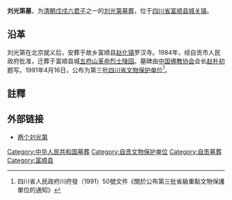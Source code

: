 {{msg:四川省文物保護單位
|名稱 = 劉光第墓
|編號 = 19
|圖片 = 
|級別 = S3
|分類 = 
|時代 = 1898年
|地点 = [[四川省|四川省]][[富順縣|富順縣]]城關鎮
|坐標 =
|登錄 = 1991年4月16日
}}

'''刘光第墓'''，为[[清朝|清朝]][[戊戌六君子|戊戌六君子]]之一的[[刘光第|刘光第]][[墓葬|墓葬]]，位于[[四川省|四川省]][[富顺县|富顺县]][[城关镇|城关镇]]。

==沿革==
刘光第在北京就义后，安葬于故乡富顺县[[赵化镇|赵化镇]]罗汉寺。1984年，经自贡市人民政府批准，迁葬于富顺县城[[五府山革命烈士陵园|五府山革命烈士陵园]]。墓碑由[[中国佛教协会|中国佛教协会]]会长[[趙樸初|赵朴初]]题写。1991年4月16日，公布为第三批[[四川省文物保护单位|四川省文物保护单位]]<ref>四川省人民政府川府發（1991）50號文件《關於公布第三批省級重點文物保護單位的通知》</ref>。

==註釋==
{{reflist}}

== 外部链接 ==
*[https://web.archive.org/web/20150402123511/http://epaper.scnjnews.com/html/2014-02/16/content_221184.htm?div=-1 两个刘光第]

{{自贡市境内的四川省文物保护单位}}
{{文物保護單位小作品}}

[[Category:中华人民共和国墓葬|Category:中华人民共和国墓葬]]
[[Category:自贡文物保护单位|Category:自贡文物保护单位]]
[[Category:自贡墓葬|Category:自贡墓葬]]
[[Category:富顺县|Category:富顺县]]